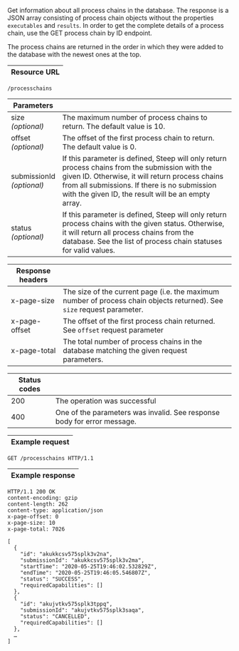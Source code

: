 
Get information about all process chains in the database. The response is a JSON
array consisting of <ScrollLink href="#process-chains">process chain objects</ScrollLink>
without the properties `executables` and `results`. In order to
get the complete details of a process chain, use
the <ScrollLink href="#get-process-chain-by-id">GET process chain by ID endpoint</ScrollLink>.

The process chains are returned in the order in which they were added to the
database with the newest ones at the top.

| Resource URL |
| ------------ |

```http
/processchains
```

| Parameters              |                              |
| ----------------------- | ---------------------------- |
| size<br/>*(optional)*   | The maximum number of process chains to return. The default value is 10.  |
| offset<br/>*(optional)* | The offset of the first process chain to return. The default value is 0. |
| submissionId<br/>*(optional)* | If this parameter is defined, Steep will only return process chains from the submission with the given ID. Otherwise, it will return process chains from all submissions. If there is no submission with the given ID, the result will be an empty array. |
| status<br/>*(optional)* | If this parameter is defined, Steep will only return process chains with the given status. Otherwise, it will return all process chains from the database. See the list of <ScrollLink href="#process-chain-status">process chain statuses</ScrollLink> for valid values. |

| Response headers |                                                                |
| ---------------- | -------------------------------------------------------------- |
| x-page-size      | The size of the current page (i.e. the maximum number of process chain objects returned). See `size` request parameter. |
| x-page-offset    | The offset of the first process chain returned. See `offset` request parameter |
| x-page-total     | The total number of process chains in the database matching the given request parameters. |

| Status codes |                                                                |
| ------------ | -------------------------------------------------------------- |
| 200          | The operation was successful                                   |
| 400          | One of the parameters was invalid. See response body for error message. |

| Example request |
| --------------- |

```http
GET /processchains HTTP/1.1
```

| Example response |
| ---------------- |

```http
HTTP/1.1 200 OK
content-encoding: gzip
content-length: 262
content-type: application/json
x-page-offset: 0
x-page-size: 10
x-page-total: 7026

[
  {
    "id": "akukkcsv575splk3v2na",
    "submissionId": "akukkcsv575splk3v2ma",
    "startTime": "2020-05-25T19:46:02.532829Z",
    "endTime": "2020-05-25T19:46:05.546807Z",
    "status": "SUCCESS",
    "requiredCapabilities": []
  },
  {
    "id": "akujvtkv575splk3tppq",
    "submissionId": "akujvtkv575splk3saqa",
    "status": "CANCELLED",
    "requiredCapabilities": []
  },
  …
]
```
